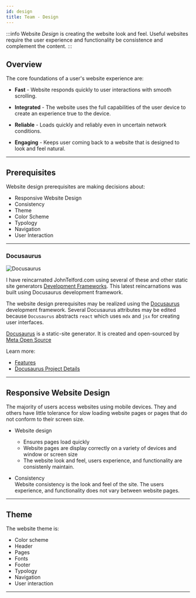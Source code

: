 ```yaml
---
id: design
title: Team - Design
---
```



:::info
Website _Design_ is creating the website look and feel. Useful websites require the user experience and functionality be consistence and complement the content.
:::

## Overview

The core foundations of a user's website experience are:

- **Fast** - Website responds quickly to user interactions with smooth scrolling.

- **Integrated** - The website uses the full capabilities of the user device to create an experience true to the device.

- **Reliable** - Loads quickly and reliably even in uncertain network conditions.

- **Engaging** - Keeps user coming back to a website that is designed to look and feel natural.

---

## Prerequisites

Website design prerequisites are making decisions about:

- Responsive Website Design
- Consistency
- Theme
- Color Scheme
- Typology
- Navigation
- User Interaction

---

### Docusaurus

![Docusaurus](/img/docusauruslogo.png)

I have reincarnated JohnTelford.com using several of these and other static site generators [Development Frameworks](https://docusaurus.io/docs#comparison-with-other-tools). This latest reincarnations was built using Docusaurus development framework.

The website design prerequisites may be realized using the [Docusaurus](https://docusaurus.io) development framework. Several Docusaurus attributes may be edited because `Docusaurus` abstracts `react` which uses `mdx` and `jsx` for creating user interfaces.

[Docusaurus](https://docusaurus.io/) is a static-site generator. It is created and open-sourced by [Meta Open Source](https://opensource.fb.com/)

Learn more:
- [Features](https://docusaurus.io/docs#features)
- [Docusaurus Project Details](https://opensource.fb.com/projects/docusaurus)


---

## Responsive Website Design

The majority of users access websites using mobile devices. They and others have little tolerance for slow loading website pages or pages that do not conform to their screen size.

- Website design

  - Ensures pages load quickly
  - Website pages are display correctly on a variety of devices and window or screen size
  - The website look and feel, users experience, and functionality are consistenly maintain.

- Consistency  
  Website consistency is the look and feel of the site. The users experience, and functionality does not vary between website pages.

---

## Theme

The website theme is:

- Color scheme
- Header
- Pages
- Fonts
- Footer
- Typology
- Navigation
- User interaction

---
